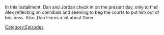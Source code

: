 {{DEFAULTSORT:
    #_EPISODE_0909:March 13, 2024
}}{{Episode
    | title           = March 13, 2024
    | caption         = Listen to this episode on [https://knowledgefight.libsyn.com/909-march-13-2024 Libsyn]
    | episodeNumber   = 909
    | length          = 01:36:18
    | airDate         = March 15, 2024
    | coverageDate    = March 13, 2024
    | previousEpisode = [[908: The Secret Mission]]
    | nextEpisode     = [[910: March 18, 2024]]
}}

{{Stub}}

In this installment, Dan and Jordan check in on the present day, only to find Alex reflecting on cannibals and seeming to beg the courts to put him out of business.  Also, Dan learns a lot about Dune.

[[Category:Episodes]]
